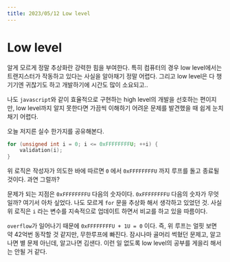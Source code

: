 ```yaml
---
title: 2023/05/12 Low level
---
```


# Low level

알게 모르게 정말 추상화란 강력한 힘을 부여한다. 특히 컴퓨터의 경우 low level에서는 트랜지스터가 작동하고 있다는 사실을 알아채기 정말 어렵다. 그리고 low level은 다 챙기기엔 귀찮기도 하고 개발하기에 시간도 많이 소요되고..

나도 `javascript`와 같이 효율적으로 구현하는 high level의 개발을 선호하는 편이지만, low level까지 알지 못한다면 가끔씩 이해하기 어려운 문제를 발견했을 때 쉽게 눈치채기 어렵다.

오늘 저지른 실수 한가지를 공유해본다.

```cpp
for (unsigned int i = 0; i <= 0xFFFFFFFFU; ++i) {
    validation(i);
}
```

위 로직은 작성자가 의도한 바에 따르면 `0` 에서 `0xFFFFFFFFU` 까지 루프를 돌고 종료될 것이다. 과연 그럴까?

문제가 되는 지점은 `0xFFFFFFFFU` 다음의 숫자이다. `0xFFFFFFFFU` 다음의 숫자가 무엇일까? 여기서 아차 싶었다. 나도 모르게 `for` 문을 추상화 해서 생각하고 있었던 것. 사실 위 로직은 `i` 라는 변수를 지속적으로 업데이트 하면서 비교를 하고 있을 따름이다.

`overflow`가 일어나기 때문에 `0xFFFFFFFFU + 1U = 0` 이다. 즉, 위 루프는 얼핏 보면 약 42억번 동작할 것 같지만, 무한루프에 빠진다. 잠시나마 골머리 썩혔던 문제고, 알고나면 별 문제 아닌데, 알고나면 김샌다. 이런 일 없도록 low level의 공부를 게을리 해서는 안될 거 같다.

<Comment />
